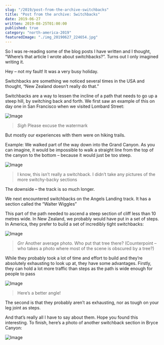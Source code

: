 ```yaml
---
slug: "/2019/post-from-the-archive-switchbacks"
title: "Post from the archive: Switchbacks"
date: 2019-06-27
written: 2019-08-25T01:00:00
published: true
category: "north-america-2019"
featuredImage: "./img_20190627_224654.jpg"
---
```


So I was re-reading some of the blog posts I have written and I thought, “Where’s that article I wrote about switchbacks?”. Turns out I only imagined writing it.

Hey – not my fault! It was a very busy holiday.

Switchbacks are something we noticed several times in the USA and thought, “New Zealand doesn’t really do that.”

Switchbacks are a way to lessen the incline of a path that needs to go up a steep hill, by switching back and forth. We first saw an example of this on day one in San Francisco when we visited Lombard Street:

![Image](img_20190620_075954.jpg)

> *Sigh* Please excuse the watermark

But mostly our experiences with them were on hiking trails.

Example: We walked part of the way down into the Grand Canyon. As you can imagine, it would be impossible to walk a straight line from the top of the canyon to the bottom – because it would just be too steep.

![Image](img_20190626_013437.jpg)

> I know, this isn’t really a switchback. I didn’t take any pictures of the more switchy-backy sections

The downside – the track is so much longer.

We next encountered switchbacks on the Angels Landing track. It has a section called the “Walter Wiggles”

This part of the path needed to ascend a steep section of cliff less than 10 metres wide. In New Zealand, we probably would have put in a set of steps. In America, they prefer to build a set of incredibly tight switchbacks:

![Image](img_20190627_210651.jpg)

> *Grr* Another average photo. Who put that tree there? (Counterpoint – who takes a photo where most of the scene is obscured by a tree?)

While they probably took a lot of time and effort to build and they’re absolutely exhausting to look up at, they have some advantages. Firstly, they can hold a lot more traffic than steps as the path is wide enough for people to pass

![Image](img_20190627_224654.jpg)

> Here’s a better angle!

The second is that they probably aren’t as exhausting, nor as tough on your leg joint as steps.

And that’s really all I have to say about them. Hope you found this interesting. To finish, here’s a photo of another switchback section in Bryce Canyon:

![Image](img_20190628_053635.jpg)